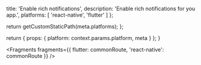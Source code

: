                   
  title: 'Enable rich notifications',
  description: 'Enable rich notifications for you app.',
  platforms: [
    'react-native',
    'flutter'
  ]
};

  return getCustomStaticPath(meta.platforms);
};

  return {
    props: {
      platform: context.params.platform,
      meta
    }
  };
}


<Fragments fragments={{ flutter: commonRoute, 'react-native': commonRoute }} />
